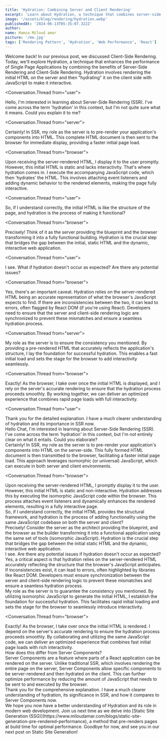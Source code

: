 ```yaml
---
title: 'Hydration: Combining Server and Client Rendering'
excerpt: 'Learn about Hydration, a technique that combines server-side and client-side rendering for improved performance.'
image: '/assets/blog/rendering/hydration.webp'
publishedAt: '2024-06-13T05:35:07.322Z'
author:
name: Hamza Miloud amar
picture: '/me.jpg'
tags: ['Rendering Pattern', 'Hydration', 'Web Performance', 'React']
---
```


Welcome back! In our previous post, we discussed Client-Side Rendering. Today, we'll explore Hydration, a technique that enhances the performance of Single Page Applications by combining the benefits of Server-Side Rendering and Client-Side Rendering. Hydration involves rendering the initial HTML on the server and then "hydrating" it on the client side with JavaScript to make it interactive.

<Conversation>

<Conversation.Thread from="user">
  <div>
    Hello, I'm interested in learning about Server-Side Rendering
    (SSR). I've come across the term 'hydration' in this context, but
    I'm not quite sure what it means. Could you explain it to me?
  </div>
</Conversation.Thread>

<Conversation.Thread from="server">
  <div>
    Certainly! In SSR, my role as the server is to pre-render your
    application's components into HTML. This complete HTML document is
    then sent to the browser for immediate display, providing a faster
    initial page load.
  </div>
</Conversation.Thread>

<Conversation.Thread from="browser">
  <div>
    Upon receiving the server-rendered HTML, I display it to the user
    promptly. However, this initial HTML is static and lacks
    interactivity. That's where hydration comes in. I execute the
    accompanying JavaScript code, which then 'hydrates' the HTML. This
    involves attaching event listeners and adding dynamic behavior to
    the rendered elements, making the page fully interactive.
  </div>
</Conversation.Thread>

<Conversation.Thread from="user">
  <div>
    So, if I understand correctly, the initial HTML is like the
    structure of the page, and hydration is the process of making it
    functional?
  </div>
</Conversation.Thread>

<Conversation.Thread from="browser">
  <div>
    Precisely! Think of it as the server providing the blueprint and
    the browser transforming it into a fully functional building.
    Hydration is the crucial step that bridges the gap between the
    initial, static HTML and the dynamic, interactive web application.
  </div>
</Conversation.Thread>

<Conversation.Thread from="user">
  <div>
    I see. What if hydration doesn't occur as expected? Are there any
    potential issues?
  </div>
</Conversation.Thread>

<Conversation.Thread from="browser">
  <div>
    Yes, there's an important caveat. Hydration relies on the
    server-rendered HTML being an accurate representation of what the
    browser's JavaScript expects to find. If there are inconsistencies
    between the two, it can lead to errors, often flagged by React DOM
    (if you're using React). Developers need to ensure that the server
    and client-side rendering logic are synchronized to prevent these
    mismatches and ensure a seamless hydration process.
  </div>
</Conversation.Thread>

<Conversation.Thread from="server">
  <div>
    My role as the server is to ensure the consistency you mentioned.
    By providing a pre-rendered HTML that accurately reflects the
    application's structure, I lay the foundation for successful
    hydration. This enables a fast initial load and sets the stage for
    the browser to add interactivity seamlessly.
  </div>
</Conversation.Thread>

<Conversation.Thread from="browser">
  <div>
    Exactly! As the browser, I take over once the initial HTML is
    displayed, and I rely on the server's accurate rendering to ensure
    that the hydration process proceeds smoothly. By working together,
    we can deliver an optimized experience that combines rapid page
    loads with full interactivity.
  </div>
</Conversation.Thread>

<Conversation.Thread from="user">
  <div>
    Thank you for the detailed explanation. I have a much clearer
    understanding of hydration and its importance in SSR now.
  </div>
</Conversation.Thread>

</Conversation>

<Conversation>
<Conversation.Thread from="user">

<div>
Hello Chat, I'm interested in learning about Server-Side Rendering (SSR). I've come across the term 'hydration' in this context, but I'm not entirely clear on what it entails. Could you elaborate?
</div>
</Conversation.Thread>
<Conversation.Thread from="server">

<div>
Certainly! In SSR, my role as the server is to pre-render your application's components into HTML on the server-side. This fully formed HTML document is then transmitted to the browser, facilitating a faster initial page load. This approach leverages isomorphic (or universal) JavaScript, which can execute in both server and client environments.
</div>
</Conversation.Thread>

<Conversation.Thread from="browser">

<div>
Upon receiving the server-rendered HTML, I promptly display it to the user. However, this initial HTML is static and non-interactive. Hydration addresses this by executing the isomorphic JavaScript code within the browser. This process attaches event listeners and dynamically enhances the rendered elements, resulting in a fully interactive page.
</div>
</Conversation.Thread>
<Conversation.Thread from="user">

<div>
So, if I understand correctly, the initial HTML provides the structural framework, and hydration is the process of adding functionality using the same JavaScript codebase on both the server and client?
</div>
</Conversation.Thread>
<Conversation.Thread from="browser">

<div>
Precisely! Consider the server as the architect providing the blueprint, and the browser as the builder transforming it into a functional application using the same set of tools (isomorphic JavaScript). Hydration is the crucial step that bridges the gap between the initial static HTML and the dynamic, interactive web application.
</div>
</Conversation.Thread>
<Conversation.Thread from="user">

<div>
I see. Are there any potential issues if hydration doesn't occur as expected?
</div>
</Conversation.Thread>
<Conversation.Thread from="browser">

<div>
Yes, a critical aspect is that hydration relies on the server-rendered HTML accurately reflecting the structure that the browser's JavaScript anticipates. If inconsistencies exist, it can lead to errors, often highlighted by libraries like React DOM. Developers must ensure synchronization between the server and client-side rendering logic to prevent these mismatches and ensure a seamless hydration process.
</div>
</Conversation.Thread>
<Conversation.Thread from="server">

<div>
My role as the server is to guarantee the consistency you mentioned. By utilizing isomorphic JavaScript to generate the initial HTML, I establish the foundation for successful hydration. This facilitates rapid initial loading and sets the stage for the browser to seamlessly introduce interactivity.
</div>
</Conversation.Thread>

<Conversation.Thread from="browser">

<div>
Exactly! As the browser, I take over once the initial HTML is rendered. I depend on the server's accurate rendering to ensure the hydration process proceeds smoothly. By collaborating and utilizing the same JavaScript code, we can deliver an optimized experience that combines fast initial page loads with rich interactivity.
</div>
</Conversation.Thread>
<Conversation.Thread from="user">

<div>
How does this differ from Server Components?
</div>
</Conversation.Thread>
<Conversation.Thread from="server">

<div>
Server Components are a feature where parts of a React application can be rendered on the server. Unlike traditional SSR, which involves rendering the entire page on the server, Server Components allow specific components to be server-rendered and then hydrated on the client. This can further optimize performance by reducing the amount of JavaScript that needs to be sent to and executed by the browser.
</div>
</Conversation.Thread>
<Conversation.Thread from="user">

<div>
Thank you for the comprehensive explanation. I have a much clearer understanding of hydration, its significance in SSR, and how it compares to Server Components now.
</div>
</Conversation.Thread>
</Conversation>
We hope you now have a better understanding of Hydration and its role in modern web development. Join us next time as we delve into [Static Site Generation (SSG)](https://www.miloudamar.com/blogs/static-site-generation-pre-rendered-performance), a method that pre-renders pages at build time for optimal performance. Goodbye for now, and see you in our next post on Static Site Generation!
